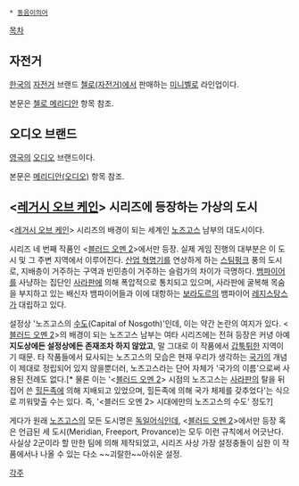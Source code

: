  * [[동음이의어]]

[[목차]]

== 자전거 ==
[[한국]]의 [[자전거]] 브랜드 [[첼로(자전거)]]에서 판매하는 [[미니벨로]] 라인업이다.

본문은 [[첼로 메리디안]] 항목 참조.

== 오디오 브랜드 ==
[[영국]]의 [[오디오]] 브랜드이다.

본문은 [[메리디안(오디오)]] 항목 참조.

== <[[레거시 오브 케인]]> 시리즈에 등장하는 가상의 도시 ==
<[[레거시 오브 케인]]> 시리즈의 배경이 되는 세계인 [[노즈고스]] 남부의 대도시이다.

시리즈 네 번째 작품인 <[[블러드 오멘 2]]>에서만 등장. 실제 게임 진행의 대부분은 이 도시 및 그 주변 지역에서 이루어진다. [[산업 혁명]]기를 연상하게 하는 [[스팀펑크]] 풍의 도시로, 지배층이 거주하는 구역과 빈민층이 거주하는 슬럼가의 차이가 극명하다. [[뱀파이어]]를 사냥하는 집단인 [[사라판]]에 의해 폭압적으로 통치되고 있으며, 사라판에 굴복해 목숨을 부지하고 있는 배신자 뱀파이어들과 이에 대항하는 [[보라도르]]의 뱀파이어 [[레지스탕스]]가 대립하고 있다.

설정상 '노즈고스의 [[수도]](Capital of Nosgoth)'인데, 이는 약간 논란의 여지가 있다. <[[블러드 오멘 2]]>의 배경이 되는 노즈고스 남부는 여타 시리즈에는 전혀 등장은 커녕 아예 '''지도상에든 설정상에든 존재조차 하지 않았고''', 말 그대로 이 작품에서 [[갑툭튀]]한 지역이기 때문. 타 작품들에서 묘사되는 노즈고스의 모습은 현재 우리가 생각하는 [[국가]]의 개념이 제대로 정립되어 있지 않을뿐더러, 노즈고스라는 단어 자체가 '국가의 이름'으로써 사용된 전례도 없다.[* 물론 이는 '<[[블러드 오멘 2]]> 시점의 노즈고스는 [[사라판]]의 탈을 뒤집어 쓴 [[힐든]]족에 의해 지배되고 있었으며, 힐든족에 의해 국가 체제를 갖추었다'는 식으로 끼워맞출 수는 있다. 즉, '<블러드 오멘 2> 시대에만의 노즈고스의 수도' 정도?]

게다가 원래 [[노즈고스]]의 모든 도시명은 [[독일어]]식인데, <[[블러드 오멘 2]]>에서만 등장 혹은 언급된 세 도시(Meridian, Freeport, Provance)는 모두 이런 규칙에서 어긋난다. 사실상 2군이라 할 만한 팀에 의해 제작되었고, 시리즈 사상 가장 설정충돌이 심한 이 작품에서나 나올 수 있는 다소 ~~괴랄한~~아쉬운 설정.

[[각주]]
